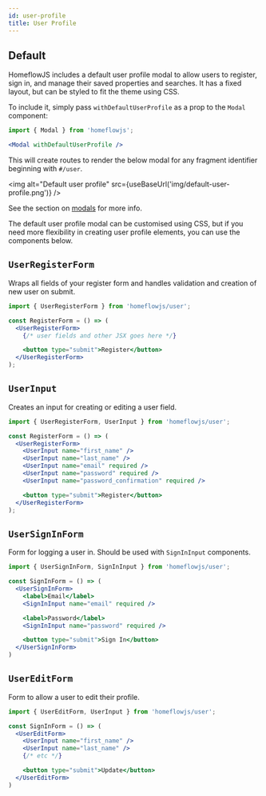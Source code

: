 ```yaml
---
id: user-profile
title: User Profile
---
```



## Default

HomeflowJS includes a default user profile modal to allow users to register, sign in, and manage their saved properties and searches. It has a fixed layout, but can be styled to fit the theme using CSS.

To include it, simply pass `withDefaultUserProfile` as a prop to the `Modal` component:

```jsx
import { Modal } from 'homeflowjs';

<Modal withDefaultUserProfile />
```

This will create routes to render the below modal for any fragment identifier beginning with `#/user`.

<img alt="Default user profile" src={useBaseUrl('img/default-user-profile.png')} />

See the section on [modals](components/modals.mdx) for more info.

The default user profile modal can be customised using CSS, but if you need more flexibility in creating user profile elements, you can use the components below.

## `UserRegisterForm`

Wraps all fields of your register form and handles validation and creation of new user on submit.

```jsx
import { UserRegisterForm } from 'homeflowjs/user';

const RegisterForm = () => (
  <UserRegisterForm>
    {/* user fields and other JSX goes here */}

    <button type="submit">Register</button>
  </UserRegisterForm>
);
```

## `UserInput`

Creates an input for creating or editing a user field.

```jsx
import { UserRegisterForm, UserInput } from 'homeflowjs/user';

const RegisterForm = () => (
  <UserRegisterForm>
    <UserInput name="first_name" />
    <UserInput name="last_name" />
    <UserInput name="email" required />
    <UserInput name="password" required />
    <UserInput name="password_confirmation" required />

    <button type="submit">Register</button>
  </UserRegisterForm>
);
```

## `UserSignInForm`

Form for logging a user in. Should be used with `SignInInput` components.

```jsx
import { UserSignInForm, SignInInput } from 'homeflowjs/user';

const SignInForm = () => (
  <UserSignInForm>
    <label>Email</label>
    <SignInInput name="email" required />

    <label>Password</label>
    <SignInInput name="password" required />

    <button type="submit">Sign In</button>
  </UserSignInForm>
)
```

## `UserEditForm`

Form to allow a user to edit their profile.

```jsx
import { UserEditForm, UserInput } from 'homeflowjs/user';

const SignInForm = () => (
  <UserEditForm>
    <UserInput name="first_name" />
    <UserInput name="last_name" />
    {/* etc */}

    <button type="submit">Update</button>
  </UserEditForm>
)
```
